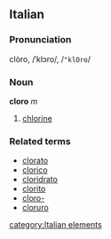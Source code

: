 ==Italian==
===Pronunciation===
clòro, /ˈklɔro/, /<tt>"klOro</tt>/
===Noun===
'''cloro''' ''m''

# [[chlorine]]

===Related terms===
*[[clorato]]
*[[clorico]]
*[[cloridrato]]
*[[clorito]]
*[[cloro-]]
*[[cloruro]]
[[category:Italian elements]]